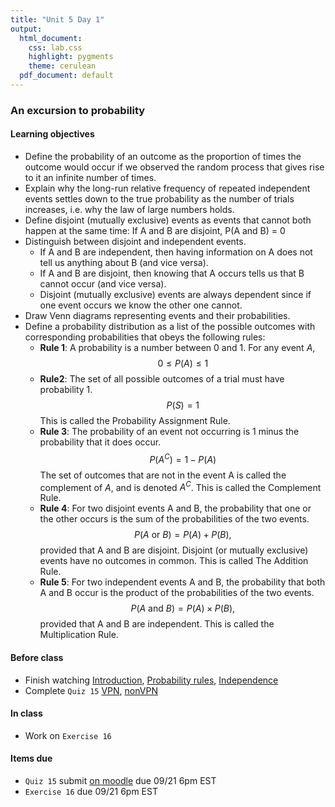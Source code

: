```yaml
---
title: "Unit 5 Day 1"
output: 
  html_document:
    css: lab.css
    highlight: pygments
    theme: cerulean
  pdf_document: default
---
```


### An excursion to probability

#### Learning objectives 

* Define the probability of an outcome as the proportion of times the outcome would occur if we observed the random process that gives rise to it an infinite number of times.
* Explain why the long-run relative frequency of repeated independent events settles down to the true probability as the number of trials increases, i.e. why the law of large numbers holds.
* Define disjoint (mutually exclusive) events as events that cannot both happen at the same time: If A and B are disjoint, P(A and B) = 0
* Distinguish between disjoint and independent events. 
    * If A and B are independent, then having information on A does not tell us anything about B (and vice versa).
    * If A and B are disjoint, then knowing that A occurs tells us that B cannot occur (and vice versa).
    * Disjoint (mutually exclusive) events are always dependent since if one event occurs we know the other one cannot.
* Draw Venn diagrams representing events and their probabilities.
* Define a probability distribution as a list of the possible outcomes with corresponding probabilities that obeys the following rules:
  * **Rule 1**: A probability is a number between 0 and 1. For any event $A$, $$0 \leq P(A) \leq 1$$
  * **Rule2**: The set of all possible outcomes of a trial must have probability 1.
$$P(S) = 1$$
This is called the Probability Assignment Rule.
  * **Rule 3**: The probability of an event not occurring is 1 minus the probability that it does occur.
$$P(A^C) = 1 − P(A)$$
The set of outcomes that are not in the event A is called the complement of $A$, and is denoted $A^C$. This is called the Complement Rule. 
  * **Rule 4**: For two disjoint events A and B, the probability that one or the other occurs is the sum of the probabilities of the two events.
$$P(A \text{ or } B) = P(A) + P(B),$$ 
provided that A and B are disjoint. Disjoint (or mutually exclusive) events have no outcomes in common. This is called The Addition Rule.
  * **Rule 5**: For two independent events A and B, the probability that both A and B occur is the product of the probabilities of the two events.
$$P(A \text{ and } B) = P(A) \times P(B),$$ 
provided that A and B are independent. This is called the Multiplication Rule.

#### Before class
* Finish watching [Introduction](https://www.coursera.org/learn/probability-intro/lecture/07vL4/introduction), [Probability rules](https://www.coursera.org/learn/probability-intro/lecture/qaYwc/disjoint-events-general-addition-rule), [Independence](https://www.coursera.org/learn/probability-intro/lecture/D1m0l/independence)
* Complete `Quiz 15` [VPN](http://138.110.84.108:3838/sshan/quiz/Unit5/), [nonVPN](http://159.89.233.150:3838/stat140/quiz/Unit5/)

#### In class
* Work on `Exercise 16`

#### Items due
* ```Quiz 15``` submit [on moodle](https://moodle.mtholyoke.edu/mod/assign/view.php?id=567541) due 09/21 6pm EST
* ```Exercise 16``` due 09/21 6pm EST
